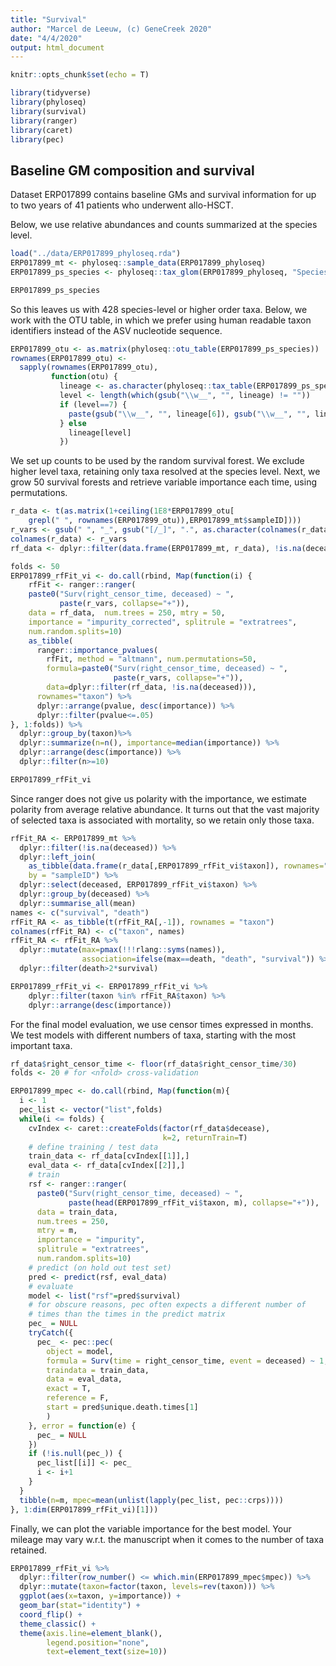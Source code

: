 ```yaml
---
title: "Survival"
author: "Marcel de Leeuw, (c) GeneCreek 2020"
date: "4/4/2020"
output: html_document
---
```


```r
knitr::opts_chunk$set(echo = T)

library(tidyverse)
library(phyloseq)
library(survival)
library(ranger)
library(caret)
library(pec)
```

## Baseline GM composition and survival
Dataset ERP017899 contains baseline GMs and survival information for up to two years of 41 patients who underwent allo-HSCT.

Below, we use relative abundances and counts summarized at the species level.

```r

load("../data/ERP017899_phyloseq.rda")
ERP017899_mt <- phyloseq::sample_data(ERP017899_phyloseq)
ERP017899_ps_species <- phyloseq::tax_glom(ERP017899_phyloseq, "Species", NArm = F)

ERP017899_ps_species
```

So this leaves us with 428 species-level or higher order taxa. Below, we work with the OTU table, in which we prefer using human readable taxon identifiers instead of the ASV nucleotide sequence.

```r
ERP017899_otu <- as.matrix(phyloseq::otu_table(ERP017899_ps_species))
rownames(ERP017899_otu) <- 
  sapply(rownames(ERP017899_otu),
         function(otu) {
           lineage <- as.character(phyloseq::tax_table(ERP017899_ps_species)[otu])
           level <- length(which(gsub("\\w__", "", lineage) != ""))
           if (level==7) {
             paste(gsub("\\w__", "", lineage[6]), gsub("\\w__", "", lineage[7]))
           } else
             lineage[level]
           })
```

We set up counts to be used by the random survival forest. We exclude higher level taxa, retaining only taxa resolved at the species level. Next, we grow 50 survival forests and retrieve variable importance each time, using permutations.

```r

r_data <- t(as.matrix(1+ceiling(1E8*ERP017899_otu[
    grepl(" ", rownames(ERP017899_otu)),ERP017899_mt$sampleID])))
r_vars <- gsub(" ", "_", gsub("[/_]", ".", as.character(colnames(r_data))))
colnames(r_data) <- r_vars
rf_data <- dplyr::filter(data.frame(ERP017899_mt, r_data), !is.na(deceased))

folds <- 50
ERP017899_rfFit_vi <- do.call(rbind, Map(function(i) {
    rfFit <- ranger::ranger(
    paste0("Surv(right_censor_time, deceased) ~ ", 
           paste(r_vars, collapse="+")),
    data = rf_data,  num.trees = 250, mtry = 50,
    importance = "impurity_corrected", splitrule = "extratrees",
    num.random.splits=10)
    as_tibble(
      ranger::importance_pvalues(
        rfFit, method = "altmann", num.permutations=50,
        formula=paste0("Surv(right_censor_time, deceased) ~ ", 
                       paste(r_vars, collapse="+")),
        data=dplyr::filter(rf_data, !is.na(deceased))),
      rownames="taxon") %>%
      dplyr::arrange(pvalue, desc(importance)) %>%
      dplyr::filter(pvalue<=.05)
}, 1:folds)) %>% 
  dplyr::group_by(taxon)%>%
  dplyr::summarize(n=n(), importance=median(importance)) %>%
  dplyr::arrange(desc(importance)) %>%
  dplyr::filter(n>=10)

ERP017899_rfFit_vi
```

Since ranger does not give us polarity with the importance, we estimate polarity from average relative abundance. It turns out that the vast majority of selected taxa is associated with mortality, so we retain only those taxa.

```r
rfFit_RA <- ERP017899_mt %>%
  dplyr::filter(!is.na(deceased)) %>%
  dplyr::left_join(
    as_tibble(data.frame(r_data[,ERP017899_rfFit_vi$taxon]), rownames="sampleID"),
    by = "sampleID") %>%
  dplyr::select(deceased, ERP017899_rfFit_vi$taxon) %>%
  dplyr::group_by(deceased) %>%
  dplyr::summarise_all(mean)
names <- c("survival", "death")
rfFit_RA <- as_tibble(t(rfFit_RA[,-1]), rownames = "taxon")
colnames(rfFit_RA) <- c("taxon", names)
rfFit_RA <- rfFit_RA %>%
  dplyr::mutate(max=pmax(!!!rlang::syms(names)),
                association=ifelse(max==death, "death", "survival")) %>%
  dplyr::filter(death>2*survival)

ERP017899_rfFit_vi <- ERP017899_rfFit_vi %>%
    dplyr::filter(taxon %in% rfFit_RA$taxon) %>%
    dplyr::arrange(desc(importance))
```

For the final model evaluation, we use censor times expressed in months. We test models with different numbers of taxa, starting with the most important taxa. 

```r

rf_data$right_censor_time <- floor(rf_data$right_censor_time/30)
folds <- 20 # for <nfold> cross-validation

ERP017899_mpec <- do.call(rbind, Map(function(m){
  i <- 1
  pec_list <- vector("list",folds)
  while(i <= folds) {
    cvIndex <- caret::createFolds(factor(rf_data$decease), 
                                  k=2, returnTrain=T)
    # define training / test data
    train_data <- rf_data[cvIndex[[1]],]
    eval_data <- rf_data[cvIndex[[2]],]
    # train
    rsf <- ranger::ranger(
      paste0("Surv(right_censor_time, deceased) ~ ", 
             paste(head(ERP017899_rfFit_vi$taxon, m), collapse="+")),
      data = train_data,
      num.trees = 250,
      mtry = m,
      importance = "impurity",
      splitrule = "extratrees",
      num.random.splits=10)
    # predict (on hold out test set)
    pred <- predict(rsf, eval_data)
    # evaluate
    model <- list("rsf"=pred$survival)
    # for obscure reasons, pec often expects a different number of 
    # times than the times in the predict matrix
    pec_ = NULL
    tryCatch({
      pec_ <- pec::pec(
        object = model,
        formula = Surv(time = right_censor_time, event = deceased) ~ 1, # Kaplan-Meier
        traindata = train_data,
        data = eval_data,
        exact = T,
        reference = F,
        start = pred$unique.death.times[1]
        )
    }, error = function(e) {
      pec_ = NULL
    })
    if (!is.null(pec_)) {
      pec_list[[i]] <- pec_
      i <- i+1
    }
  }
  tibble(n=m, mpec=mean(unlist(lapply(pec_list, pec::crps))))
}, 1:dim(ERP017899_rfFit_vi)[1]))
```

Finally, we can plot the variable importance for the best model. Your mileage may vary w.r.t. the manuscript when it comes to the number of taxa retained.

```r

ERP017899_rfFit_vi %>%
  dplyr::filter(row_number() <= which.min(ERP017899_mpec$mpec)) %>%
  dplyr::mutate(taxon=factor(taxon, levels=rev(taxon))) %>%
  ggplot(aes(x=taxon, y=importance)) +
  geom_bar(stat="identity") + 
  coord_flip() + 
  theme_classic() +
  theme(axis.line=element_blank(),
        legend.position="none",
        text=element_text(size=10))
```
